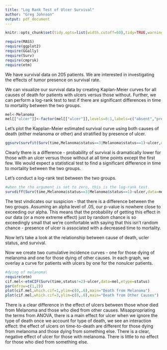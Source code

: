 ```yaml
---
title: "Log Rank Test of Ulcer Survival"
author: "Greg Johnson"
output: pdf_document
---
```


```r
knitr::opts_chunk$set(tidy.opts=list(width.cutoff=60),tidy=TRUE,warning=FALSE, message=FALSE)
```

```r
require(MASS)
require(ggplot2)
require(GGally)
require(Surv)
require(cmprsk)
require(etm)
```

We have survival data on 205 patients. We are interested in investigating the effects of tumor presence on survival rate.

We can visualize our survival data by creating Kaplan-Meier curves for all causes of death for patients with ulcers versus those without. Further, we can perform a log-rank test to test if there are significant differences in time to mortality between the two groups.

```r
mel<-Melanoma
mel[["ulcer"]]<-factor(mel[["ulcer"]],levels=0:1,labels=c("absent","present"))
```

Let's plot the Kapplan-Meier estimated survival curve using both causes of death (either melanoma or other) and stratified by presence of ulcer.

```r
ggsurv(survfit(Surv(time,Melanoma$status==3|Melanoma$status==1)~ulcer,data=mel))
```

Clearly there is a difference - probability of survival is dramatically lower for those with an ulcer versus those without at all time points except the first few. We would expect a statistical test to find a significant difference in time to mortality between the two groups.

Let's conduct a log-rank test between the two groups.

```r
#when the rho argument is set to zero, this is the log-rank test.
survdiff(Surv(time,Melanoma$status==3|Melanoma$status==1)~ulcer,data=mel,rho=0)
```

The test vindicates our suspicion - that there is a difference between the two groups. Assuming an alpha level of .05, our p-value is nowhere close to exceeding our alpha. This means that the probability of getting this effect in our data (or a more extreme effect) just by random chance is so exceedingly small that we're comfortable with saying that this isn't random chance - presence of ulcer is associated with a decreased time to mortality.



Now let's take a look at the relationship between cause of death, ucler status, and survival.

Now we create two cumulative incidence curves - one for those dying of melanoma and one for those dying of other causes. In each graph, we overlay a curve for patients with ulcers by one for the nonulcer patients.

```r
#dying of melanoma\
require(etm)
cif.mel<-etmCIF(Surv(time,status!=2)~ulcer,data=mel,etype=status)
par(mfrow=c(1,2))
plot(cif.mel,which.cif=1,ylim=c(0,.6),main="Death from Melanoma")
plot(cif.mel,which.cif=3,ylim=c(0,.6),main="Death from Other Causes")
```

There is a clear difference in the effect of ulcers between those whoe died from Melanoma and those who died from other causes. Misappropriating the terms from ANOVA, there is a main effect for ulcer when we ignore the type of death once we account for type of death, we see an interaction effect: the effect of ulcers on time-to-death are different for those dying from melanoma and those dying from something else. There is a clear, negative effect of ulcer for those with melanoma. There is little to no effect for those who died from something else.




